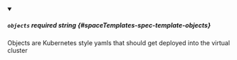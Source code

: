 
<details className="config-field" data-expandable="false" open>
<summary>

##### `objects` <span className="config-field-required" data-required="false">required</span> <span className="config-field-type">string</span> <span className="config-field-default"></span> <span className="config-field-enum"></span> {#spaceTemplates-spec-template-objects}

Objects are Kubernetes style yamls that should get deployed into the virtual cluster

</summary>



</details>
